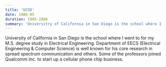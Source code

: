 ```yaml
---
title: 'UCSD'
date: 1986-05
duration: 1985-1986
summary: 'Universitry of California in San Diego is the school where I went to for my M.S. degree study in Electirical Engineering.'
---
```


University of California in San Diego is the school where I went to for my M.S. degree study in Electrical Engineering. Department of EECS (Electrical Engineering & Computer Science) is well known for his core research in spread spectrum communication and others. Some of the professors joined Qualcomm Inc. to start up a cellular phone chip business.



